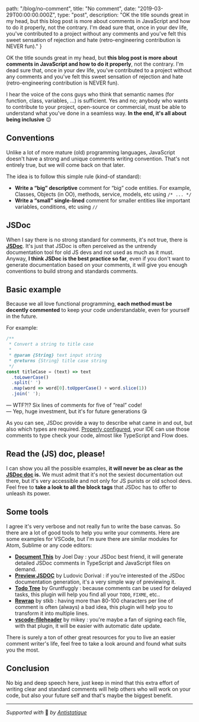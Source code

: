 
  path: "/blog/no-comment",
  title: "No comment",
  date: "2019-03-29T00:00:00.000Z",
  type: "post",
  description: "OK the title sounds great in my head, but this blog post is more about comments in JavaScript and how to do it properly, not the contrary. I'm dead sure that, once in your dev life, you've contributed to a project without any comments and you've felt this sweet sensation of rejection and hate (retro-engineering contribution is NEVER fun)."
}

OK the title sounds great in my head, but **this blog post is more about comments in JavaScript and how to do it properly**, not the contrary. I'm dead sure that, once in your dev life, you've contributed to a project without any comments and you've felt this sweet sensation of rejection and hate (retro-engineering contribution is NEVER fun).

I hear the voice of the cons guys who think that semantic names (for function, class, variables, ...) is sufficient. Yes and no; anybody who wants to contribute to your project, open-source or commercial, must be able to understand what you've done in a seamless way. **In the end, it's all about being inclusive** 😉

## Conventions
Unlike a lot of more mature (old) programming languages, JavaScript doesn't have a strong and unique comments writing convention. That's not entirely true, but we will come back on that later.

The idea is to follow this simple rule (kind-of standard):

- **Write a “big” descriptive** comment for “big” code entities. For example, Classes, Objects (in OO), methods, service, models, etc using `/* ... */`
- **Write a “small” single-lined** comment for smaller entities like important variables, conditions, etc using `//`

## JSDoc
When I say there is no strong standard for comments, it's not true, there is [**JSDoc**](http://usejsdoc.org/index.html). It's just that JSDoc is often perceived as the untrendy documentation tool for old JS devs and not used as much as it must. Anyway, **I think JSDoc is the best practice so far**, even if you don't want to generate documentation based on your comments, it will give you enough conventions to build strong and standards comments.

## Basic example
Because we all love functional programming, **each method must be decently commented** to keep your code understandable, even for yourself in the future.

For example:

```js
/**
 * Convert a string to title case
 *
 * @param {String} text input string
 * @returns {String} title case string
 */
const titleCase = (text) => text
  .toLowerCase()
  .split(' ')
  .map(word => word[0].toUpperCase() + word.slice(1))
  .join(' ');
```

— WTF?!? Six lines of comments for five of “real” code!<br />
— Yep, huge investment, but it's for future generations 😘

As you can see, JSDoc provide a way to describe what came in and out, but also which types are required. [Properly configured](https://medium.com/@trukrs/type-safe-javascript-with-jsdoc-7a2a63209b76), your IDE can use those comments to type check your code, almost like TypeScript and Flow does.

## Read the (JS) doc, please!
I can show you all the possible examples, **it will never be as clear as the [JSDoc doc](http://usejsdoc.org/index.html) is.** We must admit that it's not the sexiest documentation out there, but it's very accessible and not only for JS purists or old school devs. Feel free to **take a look to all the block tags** that JSDoc has to offer to unleash its power.

## Some tools
I agree it's very verbose and not really fun to write the base canvas. So there are a lot of good tools to help you write your comments. Here are some examples for VSCode, but I'm sure there are similar modules for Atom, Sublime or any code editors:

- [**Document This**](https://marketplace.visualstudio.com/items?itemName=joelday.docthis) by Joel Day : your JSDoc best friend, it will generate detailed JSDoc comments in TypeScript and JavaScript files on demand.
- [**Preview JSDOC**](https://marketplace.visualstudio.com/items?itemName=ludorival.preview-jsdoc) by Ludovic Dorival : if you're interested of the JSDoc documentation generation, it's a very simple way of previewing it.
-  [**Todo Tree**](https://marketplace.visualstudio.com/items?itemName=Gruntfuggly.todo-tree) by Gruntfuggly : because comments can be used for delayed tasks, this plugin will help you find all your `TODO`, `FIXME`, etc..
- [**Rewrap**](https://marketplace.visualstudio.com/items?itemName=stkb.rewrap) by stkb : having more than 80-100 characters per line of comment is often (always) a bad idea, this plugin will help you to transform it into multiple lines.
- [**vscode-fileheader**](https://marketplace.visualstudio.com/items?itemName=mikey.vscode-fileheader) by mikey : you're maybe a fan of signing each file, with that plugin, it will be easier with automatic date update.

There is surely a ton of other great resources for you to live an easier comment writer's life, feel free to take a look around and found what suits you the most.

## Conclusion
No big and deep speech here, just keep in mind that this extra effort of writing clear and standard comments will help others who will work on your code, but also your future self and that's maybe the biggest benefit.

---

*Supported with* 💛 *by [Antistatique](https://antistatique.net)*
